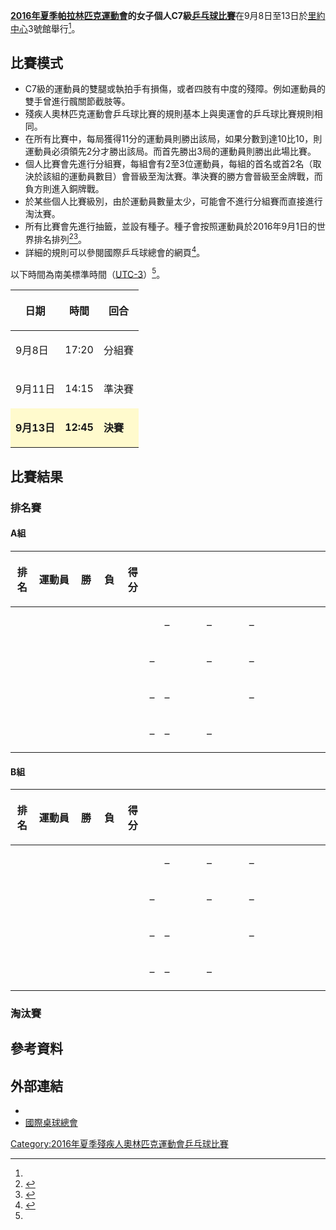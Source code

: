 {{noteTA|G1=Sports}}
{{Infobox Paralympic event
| event       = 女子個人C7級乒乓球
| games       = 2016年夏季
| image       = [[File:Table_tennis_pictogram_(Paralympics).svg|120px]]
| caption     = 
| venue       = [[里約中心|里約中心]]3號館
| dates       = 9月8日至13日
| competitors = 8
| nations     = 8<ref name=rio>{{Cite web |url=https://www.rio2016.com/en/paralympics/table-tennis |title=Rio 2016 Paralympic Table Tennis |accessdate=2016-09-11 |archive-date=2016-09-08 |archive-url=https://web.archive.org/web/20160908185634/https://www.rio2016.com/en/paralympics/table-tennis |dead-url=no }}</ref>
| gold        =  
| goldNPC     =  
| silver      =  
| silverNPC   =  
| bronze      =  
| bronzeNPC   =  
| prev        = [[2012年夏季殘疾人奧林匹克運動會乒乓球女子單打第7級比賽|2012]]
| next        = [[2020年夏季殘疾人奧林匹克運動會女子個人C7級乒乓球比賽|2020]]
}}
{{2016年夏季殘疾人奧林匹克運動會乒乓球比賽}}
'''[[2016年夏季帕拉林匹克運動會|2016年夏季帕拉林匹克運動會]]的女子個人C7級[[2016年夏季殘疾人奧林匹克運動會乒乓球比賽|乒乓球比賽]]'''在9月8日至13日於[[里約中心|里約中心]]3號館舉行<ref name=rio/>。

== 比賽模式 ==
* C7級的運動員的雙腿或執拍手有損傷，或者四肢有中度的殘障。例如運動員的雙手曾進行髖關節截肢等。
* 殘疾人奧林匹克運動會乒乓球比賽的規則基本上與奧運會的乒乓球比賽規則相同。
* 在所有比賽中，每局獲得11分的運動員則勝出該局，如果分數到達10比10，則運動員必須領先2分才勝出該局。而首先勝出3局的運動員則勝出此場比賽。
* 個人比賽會先進行分組賽，每組會有2至3位運動員，每組的首名或首2名（取決於該組的運動員數目）會晉級至淘汰賽。準決賽的勝方會晉級至金牌戰，而負方則進入銅牌戰。
* 於某些個人比賽級別，由於運動員數量太少，可能會不進行分組賽而直接進行淘汰賽。
* 所有比賽會先進行抽籤，並設有種子。種子會按照運動員於2016年9月1日的世界排名排列<ref name=schedule>{{Cite web |url=http://www.paralimpicos.es/publicacion/ficheros/Paralympic%20Explanatory%20Guide%20_%20Table%20Tennis.pdf |title=Table Tennis Explanatory Guide |access-date=2016-09-11 |archive-url=https://web.archive.org/web/20160330022559/http://www.paralimpicos.es/publicacion/ficheros/Paralympic%20Explanatory%20Guide%20_%20Table%20Tennis.pdf |archive-date=2016-03-30 |dead-url=yes }}</ref><ref name=specific>{{Cite web |url=http://dd7978b90kfgn.cloudfront.net/2016/09/Rio2016_PG_Specific_Regulations.pdf |title=Rio 2016 Paralympic Games TABLE TENNISSPORT SPECIFIC INFORMATION |accessdate=2016-09-11 |archive-date=2016-09-23 |archive-url=https://web.archive.org/web/20160923085958/http://dd7978b90kfgn.cloudfront.net/2016/09/Rio2016_PG_Specific_Regulations.pdf |dead-url=yes }}</ref>。
* 詳細的規則可以參閱國際乒乓球總會的網頁<ref>{{Cite web |url=http://www.ittf.com/ittf_handbook/ittf_hb.html |title=ITTF Handbook |accessdate=2016-09-11 |archive-date=2010-07-06 |archive-url=https://web.archive.org/web/20100706171658/http://www.ittf.com/ittf_handbook/ittf_hb.html |dead-url=no }}</ref>。
以下時間為南美標準時間（[[UTC-3|UTC-3]]）<ref name=schedule/>。
{| class="wikitable" style="text-align:center" width=400px
! 日期
! 時間
! 回合
|-
| 9月8日 || 17:20 || 分組賽
|-
| 9月11日 || 14:15 || 準決賽
|-
|style=background:lemonchiffon| '''9月13日''' ||style=background:lemonchiffon| '''12:45''' || style=background:lemonchiffon| '''決賽''' 
|}

== 比賽結果 ==
=== 排名賽 ===
==== A組 ====
{| class="wikitable" style="text-align:center; font-size:90%; width:1000px;" 
!width=30|排名
!width=100|運動員
!width=30|勝
!width=30|負
!width=30|得分
!rowspan=5 width=5| 
!width=120|{{flagicon|NED}}
!width=120|{{flagicon|TUR}}
!width=120|{{flagicon|ARG}}
!width=120|{{flagicon|EGY}}
|-
|  ||align=left| <!--{{flagIPCathlete|[[]]|NED|2016年夏季}}--> ||  ||  ||  || {{n/a}} || – || – || –
|-
|  ||align=left| <!--{{flagIPCathlete|[[]]|TUR|2016年夏季}}--> ||  ||  ||  || – || {{n/a}} || – || –
|-
|  ||align=left| <!--{{flagIPCathlete|[[]]|ARG|2016年夏季}}--> ||  ||  ||  || – || – || {{n/a}} || –
|-
|  ||align=left| <!--{{flagIPCathlete|[[]]|EGY|2016年夏季}}--> ||  ||  ||  || – || – || – || {{n/a}}
|}
==== B組 ====
{| class="wikitable" style="text-align:center; font-size:90%; width:1000px;" 
!width=30|排名
!width=100|運動員
!width=30|勝
!width=30|負
!width=30|得分
!rowspan=5 width=5| 
!width=120|{{flagicon|KOR}}
!width=120|{{flagicon|CAN}}
!width=120|{{flagicon|FRA}}
!width=120|{{flagicon|CHN}}
|-
|  ||align=left| <!--{{flagIPCathlete|[[]]|KOR|2016年夏季}}--> ||  ||  ||  || {{n/a}} || – || – || –
|-
|  ||align=left| <!--{{flagIPCathlete|[[]]|CAN|2016年夏季}}--> ||  ||  ||  || – || {{n/a}} || – || –
|-
|  ||align=left| <!--{{flagIPCathlete|[[]]|FRA|2016年夏季}}--> ||  ||  ||  || – || – || {{n/a}} || –
|-
|  ||align=left| <!--{{flagIPCathlete|[[]]|CHN|2016年夏季}}--> ||  ||  ||  || – || – || – || {{n/a}}
|}

=== 淘汰賽 ===
{{4TeamBracket-Tennis5-with third
| RD1=準決賽
| RD2=金牌戰
| 3rd=銅牌戰
| score-width=12px
| team-width=175px

| RD1-seed1=A1
| RD1-team1=
| RD1-score1-1=
| RD1-score1-2=
| RD1-score1-3=
| RD1-score1-4=
| RD1-score1-5=
| RD1-seed2=B2
| RD1-team2=
| RD1-score2-1=
| RD1-score2-2=
| RD1-score2-3=
| RD1-score2-4=
| RD1-score2-5=

| RD1-seed3=B1
| RD1-team3=
| RD1-score3-1=
| RD1-score3-2=
| RD1-score3-3=
| RD1-score3-4=
| RD1-score3-5=
| RD1-seed4=A2
| RD1-team4=
| RD1-score4-1=
| RD1-score4-2=
| RD1-score4-3=
| RD1-score4-4=
| RD1-score4-5=

| RD2-seed1=
| RD2-team1=
| RD2-score1-1=
| RD2-score1-2=
| RD2-score1-3=
| RD2-score1-4=
| RD2-score1-5=
| RD2-seed2=
| RD2-team2=
| RD2-score2-1=
| RD2-score2-2=
| RD2-score2-3=
| RD2-score2-4=
| RD2-score2-5=

| 3rd-seed1=
| 3rd-team1=
| 3rd-score1-1=
| 3rd-score1-2=
| 3rd-score1-3=
| 3rd-score1-4=
| 3rd-score1-5=
| 3rd-seed2=
| 3rd-team2=
| 3rd-score2-1=
| 3rd-score2-2=
| 3rd-score2-3=
| 3rd-score2-4=
| 3rd-score2-5=
}}

== 參考資料 ==
{{reflist}}

== 外部連結 ==
* {{Official|https://www.rio2016.com/en/paralympics/table-tennis}}{{pt}}{{en}}{{es}}{{fr}}
* [http://www.ittf.com/ 國際桌球總會]{{Wayback|url=http://www.ittf.com/ |date=20001017112645 }}{{en}}

[[Category:2016年夏季殘疾人奧林匹克運動會乒乓球比賽|Category:2016年夏季殘疾人奧林匹克運動會乒乓球比賽]]